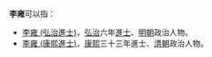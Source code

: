 '''李雍'''可以指：
* [[李雍_(弘治進士)|李雍 (弘治進士)]]，[[弘治|弘治]]六年[[進士|進士]]、[[明朝|明朝]]政治人物。
* [[李雍_(康熙進士)|李雍 (康熙進士)]]，[[康熙|康熙]]三十三年進士、[[清朝|清朝]]政治人物。
{{disambig}}